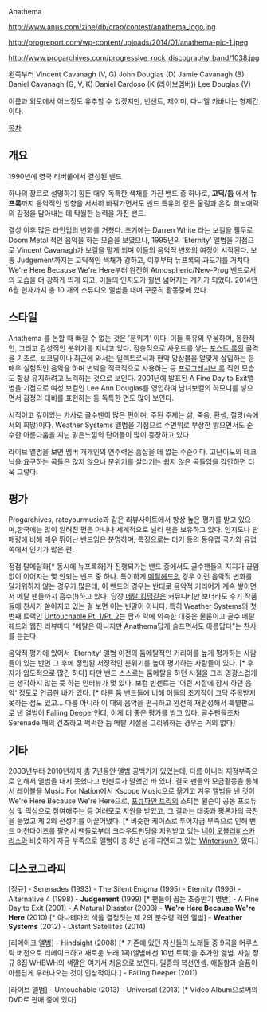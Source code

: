 Anathema

http://www.anus.com/zine/db/crap/contest/anathema_logo.jpg

http://progreport.com/wp-content/uploads/2014/01/anathema-pic-1.jpeg

http://www.progarchives.com/progressive_rock_discography_band/1038.jpg

왼쪽부터 Vincent Cavanagh (V, G) John Douglas (D) Jamie Cavanagh (B) Daniel Cavanagh (G, V, K) Daniel Cardoso (K (라이브멤버)) Lee Douglas (V)

이름과 외모에서 어느정도 유추할 수 있겠지만, 빈센트, 제이미, 다니엘 카바나는 형제간이다.



[[목차]]

== 개요 ==
1990년에 영국 리버풀에서 결성된 밴드

하나의 장르로 설명하기 힘든 매우 독특한 색채를 가진 밴드 중 하나로, '''고딕/둠''' 에서 '''뉴프록'''까지 음악적인 방향을 서서히 바꿔가면서도 밴드 특유의 깊은 울림과 온갖 희노애락의 감정을 담아내는 데 탁월한 능력을 가진 밴드.

결성 이후 많은 라인업의 변화를 거쳤다. 초기에는 Darren White 라는 보컬을 필두로 Doom Metal 적인 음악을 하는 모습을 보였으나, 1995년의 'Eternity' 앨범을 기점으로 Vincent Cavanagh가 보컬을 맡게 되며 이들의 음악적 변화의 여정이 시작된다. 보통 Judgement까지는 고딕적인 색채가 강하고, 이후부터 뉴프록의 과도기를 거치다 We're Here Because We're Here부터 완전히 Atmospheric/New-Prog 밴드로서의 모습을 더 강하게 띄게 되고, 이들의 인지도가 훨씬 넓어지는 계기가 되었다. 2014년 6월 현재까지 총 10 개의 스튜디오 앨범을 내며 꾸준히 활동중에 있다. 


== 스타일 == 
Anathema 를 논할 때 빠질 수 없는 것은 '분위기' 이다. 이들 특유의 우울하며, 몽환적인, 그리고 감성적인 분위기를 지니고 있다. 점층적으로 사운드를 쌓는 [[포스트 록]]의 골격을 기초로, 보코딩이나 최근에 와서는 일렉트로닉과 현악 앙상블을 알맞게 삽입하는 등 매우 실험적인 음악을 하며 변박을 적극적으로 사용하는 등 [[프로그레시브 록]] 적인 모습도 항상 유지하려고 노력하는 것으로 보인다. 2001년에 발표된 A Fine Day to Exit앨범을 기점으로 여성 보컬인 Lee Ann Douglas를 영입하여 남녀보컬의 하모니를 넣으면서 감정의 대비를 표현하는 등 독특한 면도 많이 보인다.

시적이고 깊이있는 가사로 골수팬이 많은 편이며, 주된 주제는 삶, 죽음, 환생, 절망(속에서의 희망)이다. Weather Systems 앨범을 기점으로 수면위로 부상한 밝으면서도 순수한 아름다움을 지닌 맑은느낌의 단어들이 많이 등장하고 있다. 

라이브 앨범을 보면 멤버 개개인의 연주력은 흠잡을 데 없는 수준이다. 고난이도의 테크닉을 요구하는 곡들은 많지 않으나 분위기를 살리기는 쉽지 않은 곡들임을 감안하면 더욱 그렇다. 

== 평가 ==
Progarchives, rateyourmusic과 같은 리뷰사이트에서 항상 높은 평가를 받고 있으며,한국에는 많이 알려진 편은 아니나 세계적으로 널리 팬을 보유하고 있다. 인지도나 판매량에 비해 매우 뛰어난 밴드임은 분명하며, 특징으로는 터키 등의 동유럽 국가와 유럽 쪽에서 인기가 많은 편. 

점점 탈메탈화[* 동시에 뉴프록화]가 진행되가는 밴드 중에서도 골수팬들의 지지가 끊임없이 이어지는 몇 안되는 밴드 중 하나. 특이하게 [[메탈헤드]]의 경우 이런 음악적 변화를 달가워하지 않는 경우가 많은데, 이 밴드의 경우는 반대로 음악적 커리어가 계속 쌓이면서 메탈 팬들까지 흡수(!)하고 있다. 당장 [[메탈 킹덤]]같은 커뮤니티만 보더라도 후기 작품들에 찬사가 쏟아지고 있는 걸 보면 이는 빈말이 아니다. 특히 Weather Systems의 첫번째 트랙인 [https://www.youtube.com/watch?v=YDsMpOM4uAU Untouchable Pt. 1/Pt. 2]는 팝과 락에 익숙한 대중은 물론이고 골수 메탈헤드와 웹진 리뷰마다 "메탈은 아니지만 Anathema답게 슬프면서도 아름답다"는 찬사를 듣는다.

음악적 평가에 있어서 'Eternity' 앨범 이전의 둠메탈적인 커리어를 높게 평가하는 사람들이 있는 반면 그 후에 정립된 서정적인 분위기를 높이 평가하는 사람들이 있다. [* 후자가 압도적으로 많긴 하다] 다만 밴드 스스로는 둠메탈을 하던 시절을 그리 영광스럽게는 생각하지 않는 듯 하는 인터뷰가 몇 있다. 보컬 빈센트는 '어린 시절에 잠시 하던 음악' 정도로 언급한 바가 있다. [* 다른 둠 밴드들에 비해 이들의 초기작이 그닥 주목받지 못하는 점도 있고... 다름 아니라 이 때의 음악을 편곡하고 완전히 재편성해서 특별판으로 낸 앨범이 Falling Deeper인데, 이게 더 좋은 평가를 받고 있다. 골수팬들조차 Serenade 때의 건조하고 퍽퍽한 둠 메탈 시절을 그리워하는 경우는 거의 없다]


== 기타 ==
2003년부터 2010년까지 총 7년동안 앨범 공백기가 있었는데, 다름 아니라 재정부족으로 인해서 앨범을 내지 못했다고 빈센트가 말했던 바 있다. 결국 팬들의 모금활동을 통해서 레이블을 Music For Nation에서 Kscope Music으로 옮기고 겨우 앨범을 낸 것이 We're Here Because We're Here으로, [[포큐파인 트리]]의 스티븐 윌슨이 공동 프로듀싱 및 믹싱으로 참여해주는 등 여러모로 지원을 받았고, 그 결과는 대중과 평론가의 극찬을 들었고 제 2의 전성기를 이끌어냈다. [* 비슷한 케이스로 투어자금 부족으로 인해 밴드 머천다이즈를 팔면서 팬들로부터 크라우트펀딩을 지원받고 있는 [[네이 오블리비스카리스]]와 비슷하게 자금 부족으로 앨범이 총 8년 넘게 지연되고 있는 [[Wintersun]]이 있다.]



== 디스코그라피 ==
[정규]
- Serenades (1993)
- The Silent Enigma (1995)
- Eternity (1996)
- Alternative 4 (1998)
- '''Judgement''' (1999) [* 팬들이 꼽는 초중반기 명반]
- A Fine Day to Exit (2001)
- A Natural Disaster (2003)
- '''We're Here Because We're Here''' (2010) [* 아나테마의 색을 결정짓는 제 2의 분수령 격인 앨범]
- '''Weather Systems''' (2012)
- Distant Satellites (2014)

[리메이크 앨범]
- Hindsight (2008) [* 기존에 있던 자신들의 노래들 중 9곡을 어쿠스틱 버전으로 리메이크하고 새로운 노래 1곡(앨범에선 10번 트랙)을 추가한 앨범. 사실 정규 8집 WHBWH의 색깔은 여기서 처음으로 보인다. 일종의 복선인셈. 애절함과 슬픔이 아름답게 우러나오는 것이 인상적이다.]
- Falling Deeper (2011)

[라이브 앨범]
- Untouchable (2013)
- Universal (2013) [* Video Album으로써의 DVD로 판매 중에 있다]
